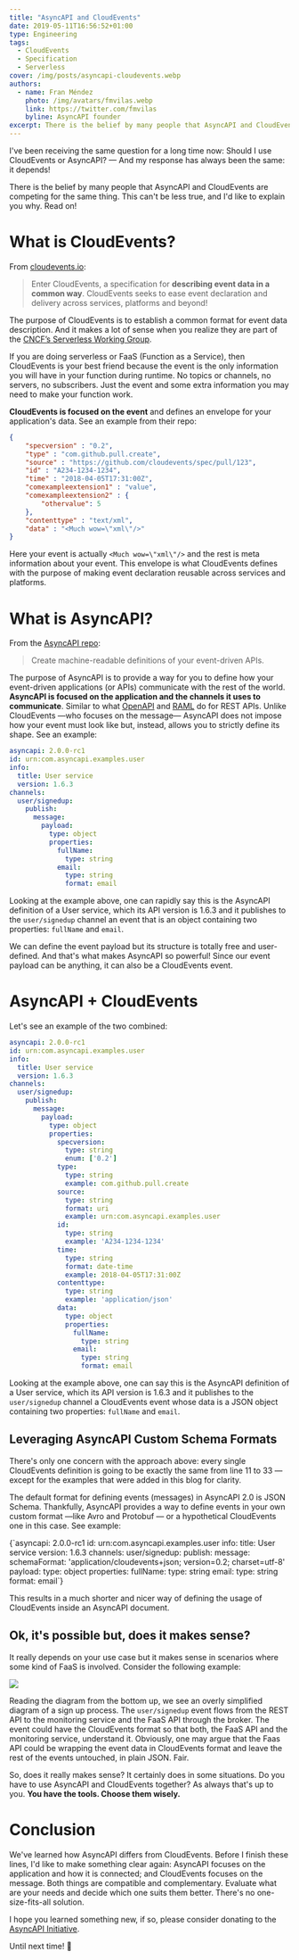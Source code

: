 ```yaml
---
title: "AsyncAPI and CloudEvents"
date: 2019-05-11T16:56:52+01:00
type: Engineering
tags:
  - CloudEvents
  - Specification
  - Serverless
cover: /img/posts/asyncapi-cloudevents.webp
authors:
  - name: Fran Méndez
    photo: /img/avatars/fmvilas.webp
    link: https://twitter.com/fmvilas
    byline: AsyncAPI founder
excerpt: There is the belief by many people that AsyncAPI and CloudEvents are competing for the same thing. This can't be less true, and I'd like to explain you why. Read on!
---
```


I've been receiving the same question for a long time now: Should I use CloudEvents or AsyncAPI? — And my response has always been the same: it depends!

There is the belief by many people that AsyncAPI and CloudEvents are competing for the same thing. This can't be less true, and I'd like to explain you why. Read on!

# What is CloudEvents?

From [cloudevents.io](https://cloudevents.io):

> Enter CloudEvents, a specification for **describing event data in a common way**. CloudEvents seeks to ease event declaration and delivery across services, platforms and beyond!

The purpose of CloudEvents is to establish a common format for event data description. And it makes a lot of sense when you realize they are part of the [CNCF’s Serverless Working Group](https://github.com/cncf/wg-serverless).

If you are doing serverless or FaaS (Function as a Service), then CloudEvents is your best friend because the event is the only information you will have in your function during runtime. No topics or channels, no servers, no subscribers. Just the event and some extra information you may need to make your function work.

**CloudEvents is focused on the event** and defines an envelope for your application's data. See an example from their repo:

```json
{
    "specversion" : "0.2",
    "type" : "com.github.pull.create",
    "source" : "https://github.com/cloudevents/spec/pull/123",
    "id" : "A234-1234-1234",
    "time" : "2018-04-05T17:31:00Z",
    "comexampleextension1" : "value",
    "comexampleextension2" : {
        "othervalue": 5
    },
    "contenttype" : "text/xml",
    "data" : "<Much wow=\"xml\"/>"
}
```

Here your event is actually `<Much wow=\"xml\"/>` and the rest is meta information about your event. This envelope is what CloudEvents defines with the purpose of making event declaration reusable across services and platforms.

# What is AsyncAPI?

From the [AsyncAPI repo](https://github.com/asyncapi/asyncapi):

> Create machine-readable definitions of your event-driven APIs.

The purpose of AsyncAPI is to provide a way for you to define how your event-driven applications (or APIs) communicate with the rest of the world. **AsyncAPI is focused on the application and the channels it uses to communicate**. Similar to what [OpenAPI](https://github.com/OAI/OpenAPI-Specification) and [RAML](https://raml.org/) do for REST APIs. Unlike CloudEvents —who focuses on the message— AsyncAPI does not impose how your event must look like but, instead, allows you to strictly define its shape. See an example:

```yaml
asyncapi: 2.0.0-rc1
id: urn:com.asyncapi.examples.user
info:
  title: User service
  version: 1.6.3
channels:
  user/signedup:
    publish:
      message:
        payload:
          type: object
          properties:
            fullName:
              type: string
            email:
              type: string
              format: email
```

Looking at the example above, one can rapidly say this is the AsyncAPI definition of a User service, which its API version is 1.6.3 and it publishes to the `user/signedup` channel an event that is an object containing two properties: `fullName` and `email`.

We can define the event payload but its structure is totally free and user-defined. And that's what makes AsyncAPI so powerful! Since our event payload can be anything, it can also be a CloudEvents event.

# AsyncAPI + CloudEvents

Let's see an example of the two combined:

```yaml
asyncapi: 2.0.0-rc1
id: urn:com.asyncapi.examples.user
info:
  title: User service
  version: 1.6.3
channels:
  user/signedup:
    publish:
      message:
        payload:
          type: object
          properties:
            specversion:
              type: string
              enum: ['0.2']
            type:
              type: string
              example: com.github.pull.create
            source:
              type: string
              format: uri
              example: urn:com.asyncapi.examples.user
            id:
              type: string
              example: 'A234-1234-1234'
            time:
              type: string
              format: date-time
              example: 2018-04-05T17:31:00Z
            contenttype:
              type: string
              example: 'application/json'
            data:
              type: object
              properties:
                fullName:
                  type: string
                email:
                  type: string
                  format: email
```

Looking at the example above, one can say this is the AsyncAPI definition of a User service, which its API version is 1.6.3 and it publishes to the `user/signedup` channel a CloudEvents event whose data is a JSON object containing two properties: `fullName` and `email`.

## Leveraging AsyncAPI Custom Schema Formats

There's only one concern with the approach above: every single CloudEvents definition is going to be exactly the same from line 11 to 33 — except for the examples that were added in this blog for clarity.

The default format for defining events (messages) in AsyncAPI 2.0 is JSON Schema. Thankfully, AsyncAPI provides a way to define events in your own custom format —like Avro and Protobuf — or a hypothetical CloudEvents one in this case. See example:

<CodeBlock highlightedLines={[10]}>
{`asyncapi: 2.0.0-rc1
id: urn:com.asyncapi.examples.user
info:
  title: User service
  version: 1.6.3
channels:
  user/signedup:
    publish:
      message:
        schemaFormat: 'application/cloudevents+json; version=0.2; charset=utf-8'
        payload:
          type: object
          properties:
            fullName:
              type: string
            email:
              type: string
              format: email`}
</CodeBlock>

This results in a much shorter and nicer way of defining the usage of CloudEvents inside an AsyncAPI document.

## Ok, it's possible but, does it makes sense?

It really depends on your use case but it makes sense in scenarios where some kind of FaaS is involved. Consider the following example:

![](/img/diagrams/asyncapi-cloudevents.webp)

Reading the diagram from the bottom up, we see an overly simplified diagram of a sign up process. The `user/signedup` event flows from the REST API to the monitoring service and the FaaS API through the broker. The event could have the CloudEvents format so that both, the FaaS API and the monitoring service, understand it. Obviously, one may argue that the Faas API could be wrapping the event data in CloudEvents format and leave the rest of the events untouched, in plain JSON. Fair.

So, does it really makes sense? It certainly does in some situations. Do you have to use AsyncAPI and CloudEvents together? As always that's up to you. **You have the tools. Choose them wisely.**

# Conclusion

We've learned how AsyncAPI differs from CloudEvents. Before I finish these lines, I'd like to make something clear again: AsyncAPI focuses on the application and how it is connected; and CloudEvents focuses on the message. Both things are compatible and complementary. Evaluate what are your needs and decide which one suits them better. There's no one-size-fits-all solution.

I hope you learned something new, if so, please consider donating to the [AsyncAPI Initiative](https://opencollective.com/asyncapi).

Until next time! 👋